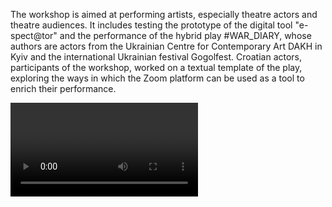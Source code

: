 The workshop is aimed at performing artists, especially theatre actors and theatre audiences. It includes testing the prototype of the digital tool "e-spect\@tor" and the performance of the hybrid play #WAR\_DIARY, whose authors are actors from the Ukrainian Centre for Contemporary Art DAKH in Kyiv and the international Ukrainian festival Gogolfest. Croatian actors, participants of the workshop, worked on a textual template of the play, exploring the ways in which the Zoom platform can be used as a tool to enrich their performance.

<Video provider="youtube" id="wGm6QHeDjeA" />
